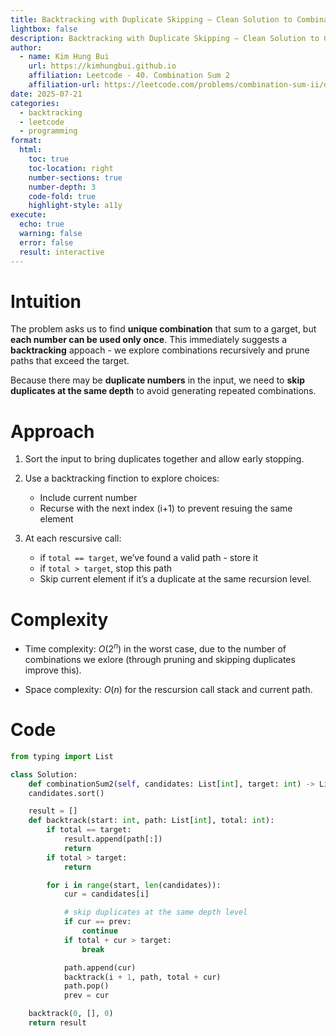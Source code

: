 ```yaml
---
title: Backtracking with Duplicate Skipping — Clean Solution to Combination Sum II
lightbox: false
description: Backtracking with Duplicate Skipping — Clean Solution to Combination Sum II
author:
  - name: Kim Hung Bui
    url: https://kimhungbui.github.io
    affiliation: Leetcode - 40. Combination Sum 2
    affiliation-url: https://leetcode.com/problems/combination-sum-ii/description/
date: 2025-07-21
categories:
  - backtracking
  - leetcode
  - programming
format:
  html:
    toc: true
    toc-location: right
    number-sections: true
    number-depth: 3
    code-fold: true
    highlight-style: a11y
execute:
  echo: true
  warning: false
  error: false
  result: interactive
---
```


# Intuition

The problem asks us to find __unique combination__ that sum to a garget, but __each number can be used only once__. This immediately suggests a __backtracking__ appoach - we explore combinations recursively and prune paths that exceed the target.

Because there may be __duplicate numbers__ in the input, we need to __skip duplicates at the same depth__ to avoid generating repeated combinations.

# Approach

1. Sort the input to bring duplicates together and allow early stopping.

2. Use a backtracking finction to explore choices:

    - Include current number
    - Recurse with the next index (i+1) to prevent resuing the same element

3. At each rescursive call:
    - if `total == target`, we've found a valid path - store it
    - if `total > target`, stop this path
    - Skip current element if it's a duplicate at the same recursion level.

# Complexity

- Time complexity: $O(2^n)$
in the worst case, due to the number of combinations we exlore (through pruning and skipping duplicates improve this).

- Space complexity: $O(n)$
for the rescursion call stack and current path.

# Code
``` python
from typing import List

class Solution:
    def combinationSum2(self, candidates: List[int], target: int) -> List[List[int]]:
    candidates.sort()

    result = []
    def backtrack(start: int, path: List[int], total: int):
        if total == target:
            result.append(path[:])
            return
        if total > target:
            return

        for i in range(start, len(candidates)):
            cur = candidates[i]

            # skip duplicates at the same depth level
            if cur == prev:
                continue
            if total + cur > target:
                break

            path.append(cur)
            backtrack(i + 1, path, total + cur)
            path.pop()
            prev = cur

    backtrack(0, [], 0)
    return result
```